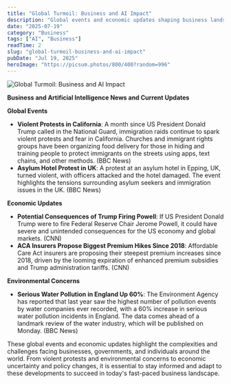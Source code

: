 ```yaml
---
title: "Global Turmoil: Business and AI Impact"
description: "Global events and economic updates shaping business landscape with uncertainty and complexity."
date: "2025-07-19"
category: "Business"
tags: ["AI", "Business"]
readTime: 2
slug: "global-turmoil-business-and-ai-impact"
pubDate: "Jul 19, 2025"
heroImage: "https://picsum.photos/800/400?random=996"
---
```


![Global Turmoil: Business and AI Impact](https://picsum.photos/800/400?random=996)

**Business and Artificial Intelligence News and Current Updates**

**Global Events**

* **Violent Protests in California**: A month since US President Donald Trump called in the National Guard, immigration raids continue to spark violent protests and fear in California. Churches and immigrant rights groups have been organizing food delivery for those in hiding and training people to protect immigrants on the streets using apps, text chains, and other methods. (BBC News)
* **Asylum Hotel Protest in UK**: A protest at an asylum hotel in Epping, UK, turned violent, with officers attacked and the hotel damaged. The event highlights the tensions surrounding asylum seekers and immigration issues in the UK. (BBC News)

**Economic Updates**

* **Potential Consequences of Trump Firing Powell**: If US President Donald Trump were to fire Federal Reserve Chair Jerome Powell, it could have severe and unintended consequences for the US economy and global markets. (CNN)
* **ACA Insurers Propose Biggest Premium Hikes Since 2018**: Affordable Care Act insurers are proposing their steepest premium increases since 2018, driven by the looming expiration of enhanced premium subsidies and Trump administration tariffs. (CNN)

**Environmental Concerns**

* **Serious Water Pollution in England Up 60%**: The Environment Agency has reported that last year saw the highest number of pollution events by water companies ever recorded, with a 60% increase in serious water pollution incidents in England. The data comes ahead of a landmark review of the water industry, which will be published on Monday. (BBC News)

These global events and economic updates highlight the complexities and challenges facing businesses, governments, and individuals around the world. From violent protests and environmental concerns to economic uncertainty and policy changes, it is essential to stay informed and adapt to these developments to succeed in today's fast-paced business landscape.
